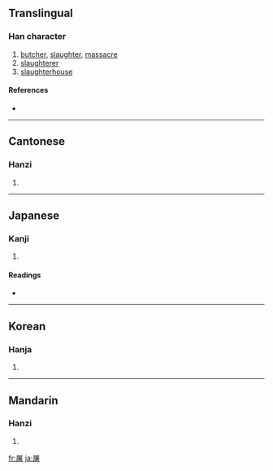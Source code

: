 ==Translingual==

===Han character===
{{Han char|rn=44|rad=尸|as=09|sn=12|four=7726<sub>4</sub>|canj=尸十大日 (SJKA)}}

# [[butcher]], [[slaughter]], [[massacre]]
# [[slaughterer]]
# [[slaughterhouse]]

====References====
* {{Han ref|kx=0303.120|dkj=07761|dj=0600.300|hdz=20976.150|uh=5C60|ud=23648|bh=B14F|bd=45391}}

----

==Cantonese==

===Hanzi===
{{yue-hanzi|jyut=|y=tou4}}

# {{defn|Cantonese}}

----

==Japanese==

===Kanji===
{{ja-kanji|grade=|rs=尸09}}

# {{defn|Japanese}}

====Readings====
* {{ja-readings|on=[[と]] (to), [[ちょ]] (cho)|kun=[[ほふる]] (hofuru)}}

----

==Korean==

===Hanja===
{{ko-hanja|hangeul=[[도]], [[저]]|rv=do, jeo|mr=to, chŏ}}

# {{defn|Korean}}

----

==Mandarin==

===Hanzi===
{{cmn-hanzi|pin=[[tú]] ([[tu2]])|wg=t'u<sup>2</sup>}}

# {{defn|Mandarin}}

[[fr:屠]]
[[ja:屠]]